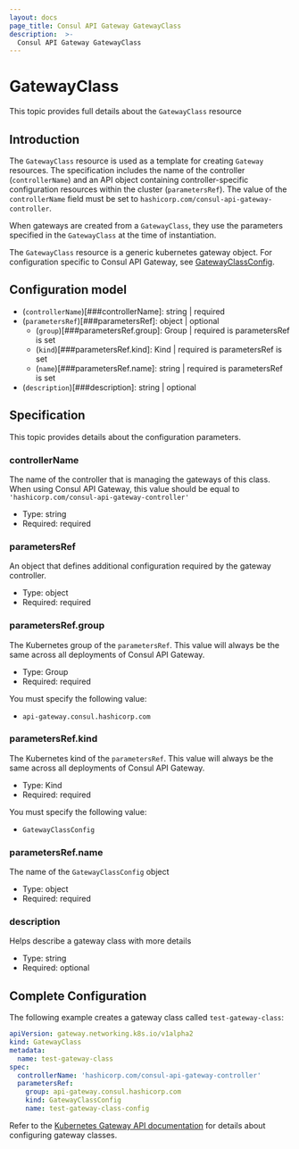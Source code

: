 ```yaml
---
layout: docs
page_title: Consul API Gateway GatewayClass
description:  >-
  Consul API Gateway GatewayClass
---
```


# GatewayClass

This topic provides full details about the `GatewayClass` resource

## Introduction

The `GatewayClass` resource is used as a template for creating `Gateway` resources.
The specification includes the name of the controller (`controllerName`) and an API object containing controller-specific configuration resources within the cluster (`parametersRef`).
The value of the `controllerName` field must be set to `hashicorp.com/consul-api-gateway-controller`.

When gateways are created from a `GatewayClass`, they use the parameters specified in the `GatewayClass` at the time of instantiation.

The `GatewayClass` resource is a generic kubernetes gateway object. For configuration specific to Consul API Gateway, see [GatewayClassConfig](/docs/api-gateway/configuration/gatewayclassconfig).

## Configuration model

* (`controllerName`)[###controllerName]: string | required
* (`parametersRef`)[###parametersRef]: object | optional
  * (`group`)[###parametersRef.group]: Group | required is parametersRef is set
  * (`kind`)[###parametersRef.kind]: Kind | required is parametersRef is set
  * (`name`)[###parametersRef.name]: string | required is parametersRef is set
* (`description`)[###description]: string | optional

## Specification

This topic provides details about the configuration parameters.

### controllerName
The name of the controller that is managing the gateways of this class. When using Consul API Gateway, this value should be equal to `'hashicorp.com/consul-api-gateway-controller'`
* Type: string
* Required: required

### parametersRef
An object that defines additional configuration required by the gateway controller.
* Type: object
* Required: required

### parametersRef.group
The Kubernetes group of the `parametersRef`. This value will always be the same across all deployments of Consul API Gateway.
* Type: Group
* Required: required

You must specify the following value:
* `api-gateway.consul.hashicorp.com`

### parametersRef.kind
The Kubernetes kind of the `parametersRef`. This value will always be the same across all deployments of Consul API Gateway.
* Type: Kind
* Required: required

You must specify the following value:
* `GatewayClassConfig`

### parametersRef.name
The name of the `GatewayClassConfig` object
* Type: object
* Required: required

### description
Helps describe a gateway class with more details
* Type: string
* Required: optional

## Complete Configuration
The following example creates a gateway class called `test-gateway-class`:

<CodeBlockConfig filename="gateway.yaml">

  ```yaml
  apiVersion: gateway.networking.k8s.io/v1alpha2
  kind: GatewayClass
  metadata:
    name: test-gateway-class
  spec:
    controllerName: 'hashicorp.com/consul-api-gateway-controller'
    parametersRef:
      group: api-gateway.consul.hashicorp.com
      kind: GatewayClassConfig
      name: test-gateway-class-config
```
</CodeBlockConfig>

Refer to the [Kubernetes Gateway API documentation](https://gateway-api.sigs.k8s.io/v1alpha2/references/spec/#gateway.networking.k8s.io/v1alpha2.GatewayClass) for details about configuring gateway classes.

